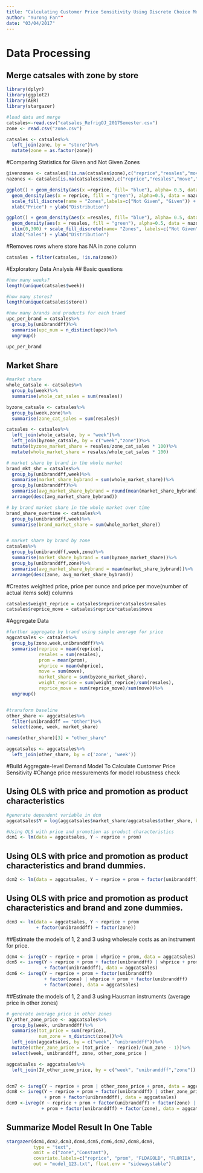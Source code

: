 ```yaml
---
title: "Calculating Customer Price Sensitivity Using Discrete Choice Model and Market-level Data "
author: "Yurong Fan""
date: "03/04/2017"
---
```


# Data Processing
## Merge catsales with zone by store
```r
library(dplyr)
library(ggplot2)
library(AER)
library(stargazer)

#load data and merge
catsales<-read.csv("catsales_RefrigOJ_2017Semester.csv")
zone <- read.csv("zone.csv")

catsales <- catsales%>%
  left_join(zone, by = "store")%>%
  mutate(zone = as.factor(zone))
```

#Comparing Statistics for Given and Not Given Zones
```r
givenzones <- catsales[!is.na(catsales$zone),c("reprice","resales","move","prom","whprice")]
nazones <- catsales[is.na(catsales$zone),c("reprice","resales","move","prom","whprice")]
```

```r
ggplot() + geom_density(aes(x =reprice, fill= "blue"), alpha= 0.5, data = givenzones) + 
  geom_density(aes(x = reprice, fill = "green"), alpha=0.5, data = nazones) + 
  scale_fill_discrete(name = "Zones",labels=c("Not Given", "Given")) + 
  xlab("Price") + ylab("Distribution")

ggplot() + geom_density(aes(x =resales, fill= "blue"), alpha= 0.5, data = givenzones) + 
  geom_density(aes(x = resales, fill = "green"), alpha=0.5, data = nazones) + 
  xlim(0,300) + scale_fill_discrete(name= "Zones", labels=c("Not Given", "Given")) + 
  xlab("Sales") + ylab("Distribution")
```


#Removes rows where store has NA in zone column
```r
catsales = filter(catsales, !is.na(zone))
```

#Exploratory Data Analysis
## Basic questions
```r
#how many weeks? 
length(unique(catsales$week))

#how many stores?
length(unique(catsales$store))

#how many brands and products for each brand
upc_per_brand = catsales%>%
  group_by(unibranddff)%>%
  summarise(upc_num = n_distinct(upc))%>%
  ungroup()

upc_per_brand
```



## Market Share
```r
#market share  
whole_catsale <- catsales%>%
  group_by(week)%>%
  summarise(whole_cat_sales = sum(resales))

byzone_catsale <- catsales%>%
  group_by(week,zone)%>%
  summarise(zone_cat_sales = sum(resales))

catsales <- catsales%>%
  left_join(whole_catsale, by = "week")%>%
  left_join(byzone_catsale, by = c("week","zone"))%>%
  mutate(byzone_market_share = resales/zone_cat_sales * 100)%>%
  mutate(whole_market_share = resales/whole_cat_sales * 100)

# market share by brand in the whole market
brand_mkt_shr = catsales%>%
  group_by(unibranddff,week)%>%
  summarise(market_share_bybrand = sum(whole_market_share))%>%
  group_by(unibranddff)%>%
  summarise(avg_market_share_bybrand = round(mean(market_share_bybrand),2))%>%
  arrange(desc(avg_market_share_bybrand))

# by brand market share in the whole market over time
brand_share_overtime <- catsales%>%
  group_by(unibranddff,week)%>%
  summarise(brand_market_share = sum(whole_market_share))


# market share by brand by zone
catsales%>%
  group_by(unibranddff,week,zone)%>%
  summarise(market_share_bybrand = sum(byzone_market_share))%>%
  group_by(unibranddff,zone)%>%
  summarise(avg_market_share_bybrand = mean(market_share_bybrand))%>%
  arrange(desc(zone, avg_market_share_bybrand))

```


#Creates weighted price, price per ounce and price per move(number of actual items sold) columns
```r
catsales$weight_reprice = catsales$reprice*catsales$resales
catsales$reprice_move = catsales$reprice*catsales$move
```


#Aggregate Data
```r

#further aggregate by brand using simple average for price
aggcatsales <- catsales%>%
  group_by(zone,week,unibranddff)%>%
  summarise(reprice = mean(reprice),
            resales = sum(resales),
            prom = mean(prom),
            whprice = mean(whprice),
            move = sum(move),
            market_share = sum(byzone_market_share),
            weight_reprice = sum(weight_reprice)/sum(resales),
            reprice_move = sum(reprice_move)/sum(move))%>%
  ungroup()


#transform baseline 
other_share <- aggcatsales%>%
  filter(unibranddff == "Other")%>%
  select(zone, week, market_share)

names(other_share)[3] = "other_share"

aggcatsales <- aggcatsales%>%
  left_join(other_share, by = c('zone', 'week'))
```


#Build Aggregate-level Demand Model To Calculate Customer Price Sensitivity
#Change price messurements for model robustness check 

## Using OLS with price and promotion as product characteristics
```r
#generate dependent variable in dcm 
aggcatsales$Y = log(aggcatsales$market_share/aggcatsales$other_share, base = exp(1))

#Using OLS with price and promotion as product characteristics
dcm1 <- lm(data = aggcatsales, Y ~ reprice + prom)
```

## Using OLS with price and promotion as product characteristics and brand dummies.
```r
dcm2 <- lm(data = aggcatsales, Y ~ reprice + prom + factor(unibranddff))
```

## Using OLS with price and promotion as product characteristics and brand and zone dummies.
```r
dcm3 <- lm(data = aggcatsales, Y ~ reprice + prom 
           + factor(unibranddff) + factor(zone))
```

##Estimate the models of 1, 2 and 3 using wholesale costs as an instrument for price.
```r
dcm4 <- ivreg(Y ~ reprice + prom | whprice + prom, data = aggcatsales)
dcm5 <- ivreg(Y ~ reprice + prom + factor(unibranddff) | whprice + prom 
              + factor(unibranddff), data = aggcatsales)
dcm6 <- ivreg(Y ~ reprice + prom + factor(unibranddff) 
              + factor(zone) | whprice + prom + factor(unibranddff) 
              + factor(zone), data = aggcatsales)
```

##Estimate the models of 1, 2 and 3 using Hausman instruments (average price in other zones)
```r
# generate average price in other zones
IV_other_zone_price <- aggcatsales%>%
  group_by(week, unibranddff)%>%
  summarise(tot_price = sum(reprice),
            num_zone = n_distinct(zone))%>%
  left_join(aggcatsales, by = c("week", "unibranddff"))%>%
  mutate(other_zone_price = (tot_price - reprice)/(num_zone - 1))%>%
  select(week, unibranddff, zone, other_zone_price )

aggcatsales <- aggcatsales%>%
  left_join(IV_other_zone_price, by = c("week", "unibranddff","zone"))


dcm7 <- ivreg(Y ~ reprice + prom | other_zone_price + prom, data = aggcatsales)
dcm8 <- ivreg(Y ~ reprice + prom + factor(unibranddff) | other_zone_price 
              + prom + factor(unibranddff), data = aggcatsales)
dcm9 <-ivreg(Y ~ reprice + prom + factor(unibranddff) + factor(zone) | other_zone_price 
             + prom + factor(unibranddff) + factor(zone), data = aggcatsales)
```

## Summarize Model Result In One Table
```r
stargazer(dcm1,dcm2,dcm3,dcm4,dcm5,dcm6,dcm7,dcm8,dcm9, 
          type = "text", 
          omit = c("zone","Constant"), 
          covariate.labels=c("reprice", "prom", "FLDAGOLD", "FLORIDA", "HH", "MMAID", "Other", "TROP"),
          out = "model_123.txt", float.env = "sidewaystable")

```

